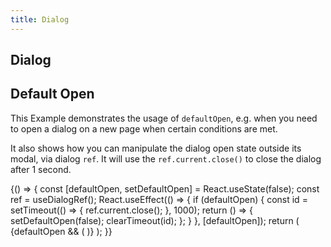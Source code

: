 ```yaml
---
title: Dialog
---
```



## Dialog

<Playground>
  <Box p="$8">
    <Dialog>
      <Button>New workspace</Button>
      {(close) => (
        <Dialog.Modal>
          <Dialog.Title level={3}>Create new workspace</Dialog.Title>
          <Box
            css={{
              'pt': '$4',
              '@initial': { minWidth: 400 },
              '@mobile': { minWidth: 320 },
            }}
            as="form"
            onSubmit={(e) => {
              e.preventDefault();
              window.alert(e.currentTarget['workspace-name'].value);
            }}
          >
            <Flex flow="column" gap="2">
              <TextField placeholder="Carefive" name="workspace-name" label="Workspace name" autoFocus />
              <Picker>
                <Picker.Item label="Item 1" value="1" />
                <Picker.Item label="Item 2" value="2" />
                <Picker.Item label="Item 3" value="3" />
                <Picker.Item label="Item 4" value="4" />
              </Picker>
            </Flex>
            <Box pb="$10" />
            <Flex flow="row-reverse" gap="sm">
              <Button type="submit" variant="primary">
                Create
              </Button>
              <Button onClick={close} variant="flat">
                Cancel
              </Button>
            </Flex>
          </Box>
        </Dialog.Modal>
      )}
    </Dialog>
  </Box>
</Playground>

## Default Open

This Example demonstrates the usage of `defaultOpen`, e.g. when you need to open a dialog on a new page when certain conditions are met.

It also shows how you can manipulate the dialog open state outside its modal, via dialog `ref`. It will use the `ref.current.close()` to close the dialog after 1 second.

<Playground>
  {() => {
    const [defaultOpen, setDefaultOpen] = React.useState(false);
    const ref = useDialogRef();
    React.useEffect(() => {
      if (defaultOpen) {
        const id = setTimeout(() => {
          ref.current.close();
        }, 1000);
        return () => {
          setDefaultOpen(false);
          clearTimeout(id);
        };
      }
    }, [defaultOpen]);
    return (
      <Box p="$8">
        <Flex cross="center" main="start" gap="sm">
          <Switch label="Default open" value={defaultOpen} onChange={setDefaultOpen} />
          {defaultOpen && (
            <Dialog defaultOpen={defaultOpen} ref={ref}>
              <Button>New workspace</Button>
              {(close) => (
                <Dialog.Modal>
                  <Dialog.Title level={3}>Create new workspace</Dialog.Title>
                  <Box
                    pt="$4"
                    as="form"
                    onSubmit={(e) => {
                      e.preventDefault();
                      window.alert(e.currentTarget['workspace-name'].value);
                    }}
                  >
                    <TextField placeholder="Carefive" name="workspace-name" label="Workspace name" />
                    <Box pb="$10" />
                    <Flex flow="row-reverse" gap="sm">
                      <Button type="submit" variant="primary">
                        Create
                      </Button>
                      <Button onClick={close} variant="flat">
                        Cancel
                      </Button>
                    </Flex>
                  </Box>
                </Dialog.Modal>
              )}
            </Dialog>
          )}
        </Flex>
      </Box>
    );
  }}
</Playground>
